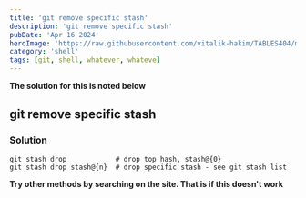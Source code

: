 ```yaml
---
title: 'git remove specific stash'
description: 'git remove specific stash'
pubDate: 'Apr 16 2024'
heroImage: 'https://raw.githubusercontent.com/vitalik-hakim/TABLES404/main/error_b/SHELL.jpg'
category: 'shell'
tags: [git, shell, whatever, whateve]
---
```


**The solution for this is noted below**

## git remove specific stash

### Solution

```shell
git stash drop            # drop top hash, stash@{0}
git stash drop stash@{n}  # drop specific stash - see git stash list
```

**Try other methods by searching on the site. That is if this doesn't work**
